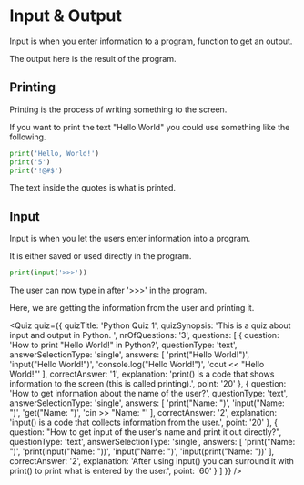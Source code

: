 # Input & Output

Input is when you enter information to a program, function to get an output.

The output here is the result of the program.

## Printing

Printing is the process of writing something to the screen.

If you want to print the text "Hello World" you could use something like the following.

```py
print('Hello, World!')
print('5')
print('!@#$')
```

The text inside the quotes is what is printed.

## Input

Input is when you let the users enter information into a program.

It is either saved or used directly in the program.

```py
print(input('>>>'))
```

The user can now type in after '>>>' in the program.

Here, we are getting the information from the user and printing it.


<Quiz
  quiz={{
    quizTitle: 'Python Quiz 1',
    quizSynopsis: 'This is a quiz about input and output in Python. ',
    nrOfQuestions: '3',
    questions: [
      {
        question: 'How to print "Hello World!" in Python?',
        questionType: 'text',
        answerSelectionType: 'single',
        answers: [
          'print("Hello World!")',
          'input("Hello World!")',
          'console.log("Hello World!")',
          'cout << "Hello World!"'
        ],
        correctAnswer: '1',
        explanation:
          'print() is a code that shows information to the screen (this is called printing).',
        point: '20'
      },
      {
        question: 'How to get information about the name of the user?',
        questionType: 'text',
        answerSelectionType: 'single',
        answers: [
          'print("Name: ")',
          'input("Name: ")',
          'get("Name: ")',
          'cin >> "Name: "'
        ],
        correctAnswer: '2',
        explanation:
          'input() is a code that collects information from the user.',
        point: '20'
      },
      {
        question:
          "How to get input of the user's name and print it out directly?",
        questionType: 'text',
        answerSelectionType: 'single',
        answers: [
          'print("Name: ")',
          'print(input("Name: "))',
          'input("Name: ")',
          'input(print("Name: "))'
        ],
        correctAnswer: '2',
        explanation:
          'After using input() you can surround it with print() to print what is entered by the user.',
        point: '60'
      }
    ]
  }}
/>

